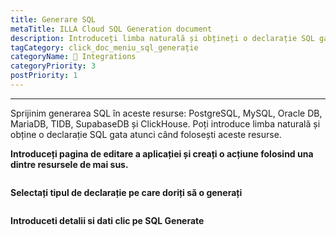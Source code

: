 ```yaml
---
title: Generare SQL
metaTitle: ILLA Cloud SQL Generation document
description: Introduceți limba naturală și obțineți o declarație SQL gata
tagCategory: click_doc_meniu_sql_generație
categoryName: 🔨 Integrations
categoryPriority: 3
postPriority: 1
---
```


* * *

<Heading hidden>SQL Generation</Heading>

Sprijinim generarea SQL în aceste resurse: PostgreSQL, MySQL, Oracle DB, MariaDB, TIDB, SupabaseDB și ClickHouse. Poți introduce limba naturală și obține o declarație SQL gata atunci când folosești aceste resurse. 

**Introduceți pagina de editare a aplicației și creați o acțiune folosind una dintre resursele de mai sus.** 

<img src='https://cdn.illacloud.com/official-website/img/docs/assemble/sql_generate.png' alt="" />

**Selectați tipul de declarație pe care doriți să o generați**

<img src='https://cdn.illacloud.com/official-website/img/docs/assemble/sql_generate(1).gif' alt="" />

**Introduceti detalii si dati clic pe SQL Generate**

<img src='https://cdn.illacloud.com/official-website/img/docs/assemble/sql_generate(2).png' alt="" />
